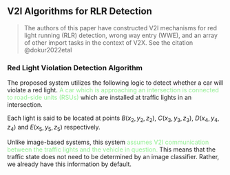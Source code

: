 ## V2I Algorithms for RLR Detection

> The authors of this paper have constructed V2I mechanisms for 
red light running (RLR) detection, wrong way entry (WWE), and 
an array of other import tasks in the context of V2X. See the 
citation @dokur2022etal 

### Red Light Violation Detection Algorithm

The proposed system utilizes the following logic to detect whether 
a car will violate a red light. 
<span style="color:LightGreen">
A car which is approaching 
an intersection is connected to road-side units (RSUs) </span>
which 
are installed at traffic lights in an intersection. 

Each light is said to be located at points $B(x_{2}, y_{2}, z_{2})$, 
$C(x_{3}, y_{3}, z_{3})$, $D(x_{4}, y_{4}, z_{4})$ and 
$E(x_{5}, y_{5}, z_{5})$ respectively. 

Unlike image-based systems, this system <span style="color:LightGreen"> 
assumes V2I communication
between the traffic lights and the vehicle in question. </span>
This means that the traffic state does not need to be determined by 
an image classifier. Rather, we already have this information by 
default. 